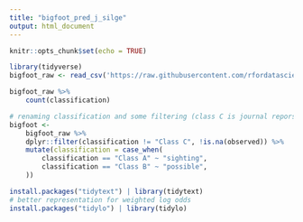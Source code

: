 ```yaml
---
title: "bigfoot_pred_j_silge"
output: html_document
---
```


```r
knitr::opts_chunk$set(echo = TRUE)
```


```r
library(tidyverse)
bigfoot_raw <- read_csv('https://raw.githubusercontent.com/rfordatascience/tidytuesday/master/data/2022/2022-09-13/bigfoot.csv')

bigfoot_raw %>% 
    count(classification)
```

```r
# renaming classification and some filtering (class C is journal reporst)
bigfoot <- 
    bigfoot_raw %>% 
    dplyr::filter(classification != "Class C", !is.na(observed)) %>% 
    mutate(classification = case_when(
        classification == "Class A" ~ "sighting", 
        classification == "Class B" ~ "possible", 
    ))
```

```r
install.packages("tidytext") | library(tidytext)
# better representation for weighted log odds
install.packages("tidylo") | library(tidylo)
```





